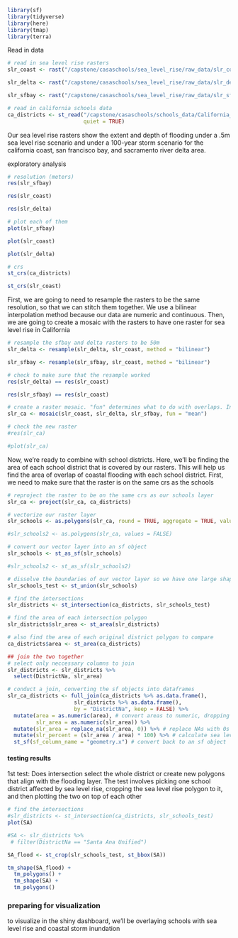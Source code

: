 ```r
library(sf)
library(tidyverse)
library(here)
library(tmap)
library(terra)
```

Read in data
```r
# read in sea level rise rasters
slr_coast <- rast("/capstone/casaschools/sea_level_rise/raw_data/slr_coast_0.5m_jdr.tif")

slr_delta <- rast("/capstone/casaschools/sea_level_rise/raw_data/slr_delta_0.5m_jdr.tif")

slr_sfbay <- rast("/capstone/casaschools/sea_level_rise/raw_data/slr_sfbay_0.5m_jdr.tif")

# read in california schools data
ca_districts <- st_read("/capstone/casaschools/schools_data/California_School_District_Areas_2022-23/",
                        quiet = TRUE)
```
Our sea level rise rasters show the extent and depth of flooding under a .5m sea level rise scenario and under a 100-year storm scenario for the california coast, san francisco bay, and sacramento river delta area. 

exploratory analysis
```r
# resolution (meters)
res(slr_sfbay)

res(slr_coast)

res(slr_delta)

# plot each of them
plot(slr_sfbay)

plot(slr_coast)

plot(slr_delta)

# crs
st_crs(ca_districts)

st_crs(slr_coast)
```

First, we are going to need to resample the rasters to be the same resolution, so that we can stitch them together. We use a bilinear interpolation method because our data are numeric and continuous. Then, we are going to create a mosaic with the rasters to have one raster for sea level rise in California

```r
# resample the sfbay and delta rasters to be 50m
slr_delta <- resample(slr_delta, slr_coast, method = "bilinear")

slr_sfbay <- resample(slr_sfbay, slr_coast, method = "bilinear")

# check to make sure that the resample worked
res(slr_delta) == res(slr_coast)

res(slr_sfbay) == res(slr_coast)

# create a raster mosaic. "fun" determines what to do with overlaps. In this case, we'll take the mean of overlapping cells
slr_ca <- mosaic(slr_coast, slr_delta, slr_sfbay, fun = "mean")

# check the new raster
#res(slr_ca)

#plot(slr_ca)
```

Now, we're ready to combine with school districts. Here, we'll be finding the area of each school district that is covered by our rasters. This will help us find the area of overlap of coastal flooding with each school district. First, we need to make sure that the raster is on the same crs as the schools

```r
# reproject the raster to be on the same crs as our schools layer
slr_ca <- project(slr_ca, ca_districts)

# vectorize our raster layer
slr_schools <- as.polygons(slr_ca, round = TRUE, aggregate = TRUE, values = TRUE, extent = FALSE, digits = 0)

#slr_schools2 <- as.polygons(slr_ca, values = FALSE)

# convert our vector layer into an sf object
slr_schools <- st_as_sf(slr_schools)

#slr_schools2 <- st_as_sf(slr_schools2)

# dissolve the boundaries of our vector layer so we have one large shape
slr_schools_test <- st_union(slr_schools)
```

```r
# find the intersections
slr_districts <- st_intersection(ca_districts, slr_schools_test)

# find the area of each intersection polygon
slr_districts$slr_area <- st_area(slr_districts)

# also find the area of each original district polygon to compare
ca_districts$area <- st_area(ca_districts)

## join the two together
# select only neccessary columns to join
slr_districts <- slr_districts %>% 
  select(DistrictNa, slr_area)

# conduct a join, converting the sf objects into dataframes
slr_ca_districts <- full_join(ca_districts %>% as.data.frame(), 
                     slr_districts %>% as.data.frame(), 
                     by = "DistrictNa", keep = FALSE) %>% 
  mutate(area = as.numeric(area), # convert areas to numeric, dropping the units
         slr_area = as.numeric(slr_area)) %>% 
  mutate(slr_area = replace_na(slr_area, 0)) %>% # replace NAs with 0s
  mutate(slr_percent = (slr_area / area) * 100) %>% # calculate sea level rise inundation percentage
  st_sf(sf_column_name = "geometry.x") # convert back to an sf object
```

#### testing results

1st test: Does intersection select the whole district or create new polygons that align with the flooding layer. The test involves picking one school district affected by sea level rise, cropping the sea level rise polygon to it, and then plotting the two on top of each other
```r
# find the intersections
#slr_districts <- st_intersection(ca_districts, slr_schools_test)
plot(SA)

#SA <- slr_districts %>% 
 # filter(DistrictNa == "Santa Ana Unified")

SA_flood <- st_crop(slr_schools_test, st_bbox(SA))

tm_shape(SA_flood) +
  tm_polygons() +
  tm_shape(SA) +
  tm_polygons()
```

### preparing for visualization

to visualize in the shiny dashboard, we'll be overlaying schools with sea level rise and coastal storm inundation






